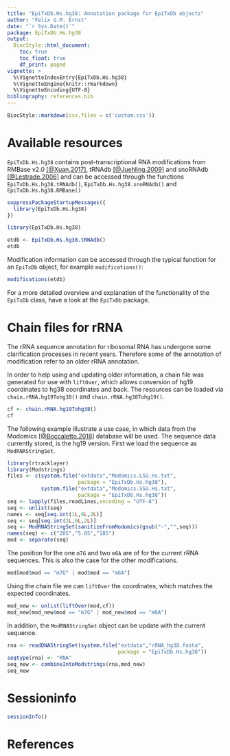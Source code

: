 ```yaml
---
title: "EpiTxDb.Hs.hg38: Annotation package for EpiTxDb objects"
author: "Felix G.M. Ernst"
date: "`r Sys.Date()`"
package: EpiTxDb.Hs.hg38
output:
  BiocStyle::html_document:
    toc: true
    toc_float: true
    df_print: paged
vignette: >
  %\VignetteIndexEntry{EpiTxDb.Hs.hg38}
  %\VignetteEngine{knitr::rmarkdown}
  %\VignetteEncoding{UTF-8}
bibliography: references.bib
---
```


```r
BiocStyle::markdown(css.files = c('custom.css'))
```

# Available resources

`EpiTxDb.Hs.hg38` contains post-transcriptional RNA modifications from RMBase
v2.0 [[@Xuan.2017]](#References), tRNAdb [[@Juehling.2009]](#References) and
snoRNAdb [[@Lestrade.2006]](#References) and can be accessed through the 
functions `EpiTxDb.Hs.hg38.tRNAdb()`, `EpiTxDb.Hs.hg38.snoRNAdb()` and 
`EpiTxDb.Hs.hg38.RMBase()`

```r
suppressPackageStartupMessages({
  library(EpiTxDb.Hs.hg38)
})
```
```r
library(EpiTxDb.Hs.hg38)
```
```r
etdb <- EpiTxDb.Hs.hg38.tRNAdb()
etdb
```

Modification information can be accessed through the typical function for an
`EpiTxDb` object, for example `modifications()`:

```r
modifications(etdb)
```

For a more detailed overview and explanation of the functionality of the 
`EpiTxDb` class, have a look at the `EpiTxDb` package.

# Chain files for rRNA

The rRNA sequence annotation for ribosomal RNA has undergone some clarification
processes in recent years. Therefore some of the annotation of modification 
refer to an older rRNA annotation.

In order to help using and updating older information, a chain file was
generated for use with `liftOver`, which allows conversion of hg19 coordinates
to hg38 coordinates and back. The resources can be loaded via
`chain.rRNA.hg19Tohg38()` and `chain.rRNA.hg38Tohg19()`.

```r
cf <- chain.rRNA.hg19Tohg38()
cf
```

The following example illustrate a use case, in which data from the Modomics
[[@Boccaletto.2018]](#References) database will be used. The sequence data
currently stored, is the hg19 version. First we load the sequence as
`ModRNAStringSet`.

```r
library(rtracklayer)
library(Modstrings)
files <- c(system.file("extdata","Modomics.LSU.Hs.txt",
                       package = "EpiTxDb.Hs.hg38"),
           system.file("extdata","Modomics.SSU.Hs.txt",
                       package = "EpiTxDb.Hs.hg38"))
seq <- lapply(files,readLines,encoding = "UTF-8")
seq <- unlist(seq)
names <- seq[seq.int(1L,6L,2L)]
seq <- seq[seq.int(2L,6L,2L)]
seq <- ModRNAStringSet(sanitizeFromModomics(gsub("-","",seq)))
names(seq) <- c("28S","5.8S","18S")
mod <- separate(seq)
```

The position for the one `m7G` and two `m6A` are of for the current rRNA
sequences. This is also the case for the other modifications.

```r
mod[mod$mod == "m7G" | mod$mod == "m6A"]
```

Using the chain file we can `liftOver` the coordinates, which matches the 
expected coordinates.

```r
mod_new <- unlist(liftOver(mod,cf))
mod_new[mod_new$mod == "m7G" | mod_new$mod == "m6A"]
```

In addition, the `ModRNAStringSet` object can be update with the current 
sequence.

```r
rna <- readDNAStringSet(system.file("extdata","rRNA_hg38.fasta",
                                    package = "EpiTxDb.Hs.hg38")) 
seqtype(rna) <- "RNA"
seq_new <- combineIntoModstrings(rna,mod_new)
seq_new
```

# Sessioninfo

```r
sessionInfo()
```

<a name="References"></a>

# References
